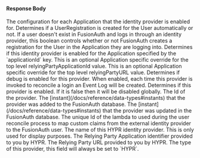 
#### Response Body

<APIBlock>
  <APIField type="Map<UUID, Object>" name="identityProvider.applicationConfiguration">
    The configuration for each Application that the identity provider is enabled for.
  </APIField>
  <APIField name="identityProvider.applicationConfiguration[applicationId].createRegistration" type="Boolean">
    Determines if a UserRegistration is created for the User automatically or not. If a user doesn't exist in FusionAuth and logs in through an identity provider, this boolean controls whether or not FusionAuth creates a registration for the User in the Application they are logging into.
  </APIField>
  <APIField name="identityProvider.applicationConfiguration[applicationId].enabled" type="Boolean">
    Determines if this identity provider is enabled for the Application specified by the `applicationId` key.
  </APIField>
  <APIField name="identityProvider.applicationConfiguration[applicationId].relyingPartyApplicationId" type="String">
    This is an optional Application specific override for the top level <InlineField>relyingPartyApplicationId</InlineField> value.
  </APIField>
  <APIField name="identityProvider.applicationConfiguration[applicationId].relyingPartyURL" type="String">
    This is an optional Application specific override for the top level <InlineField>relyingPartyURL</InlineField> value.
  </APIField>
  <APIField name="identityProvider.debug" type="Boolean">
    Determines if debug is enabled for this provider. When enabled, each time this provider is invoked to reconcile a login an Event Log will be created.
  </APIField>
  <APIField name="identityProvider.enabled" type="Boolean">
    Determines if this provider is enabled. If it is false then it will be disabled globally.
  </APIField>
  <APIField name="identityProvider.id" type="UUID">
    The Id of the provider.
  </APIField>
  <APIField name="identityProvider.insertInstant" type="Long">
    The [instant](/docs/reference/data-types#instants) that the provider was added to the FusionAuth database.
  </APIField>
  <APIField name="identityProvider.lastUpdateInstant" type="Long">
    The [instant](/docs/reference/data-types#instants) that the provider was updated in the FusionAuth database.
  </APIField>
  <APIField name="identityProvider.lambdaConfiguration.reconcileId" type="UUID" since="1.17.0">
    The unique Id of the lambda to used during the user reconcile process to map custom claims from the external identity provider to the FusionAuth user.
  </APIField>

  <IdentityProviderLinkingStrategyResponseParameter idp_since={props.idp_since} idp_linking_strategy={props.idp_linking_strategy} idp_display_name={props.idp_display_name} />

  <APIField name="identityProvider.name" type="String">
    The name of this HYPR identity provider. This is only used for display purposes.
  </APIField>
  <APIField name="identityProvider.relyingPartyApplicationId" type="String">
    The Relying Party Application identifier provided to you by HYPR.
  </APIField>
  <APIField name="identityProvider.relyingPartyURL" type="String">
    The Relying Party URL provided to you by HYPR.
  </APIField>
  <APIField name="identityProvider.type" type="String">
    The type of this provider, this field will always be set to `HYPR`.
  </APIField>
</APIBlock>

<JSON title="Example HYPR Response JSON" src="identity-providers/hypr-response.json" />
